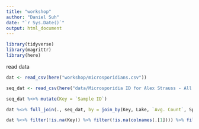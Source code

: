 ```yaml
---
title: "workshop"
author: "Daniel Suh"
date: "`r Sys.Date()`"
output: html_document
---
```


```r
library(tidyverse)
library(magrittr)
library(here)
```



read data
```r
dat <- read_csv(here("workshop/microsporidians.csv"))

seq_dat <- read_csv(here("data/Microsporidia ID for Alex Strauss - All Samples.csv"))
```

```r
seq_dat %<>% mutate(Key = `Sample ID`)

dat %<>% full_join(., seq_dat, by = join_by(Key, Lake, `Avg. Count`, Spores))

dat %<>% filter(!is.na(Key)) %>% filter(!is.na(colnames(.[1]))) %>% filter(!is.na(Species)) %>% select(-colnames(.[1]))
```


```r

```

